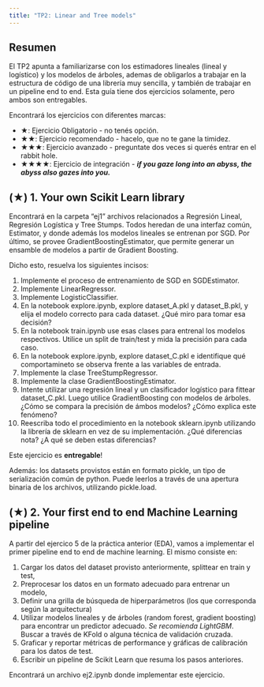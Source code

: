 ```yaml
---
title: "TP2: Linear and Tree models"
---
```


## Resumen

El TP2 apunta a familiarizarse con los estimadores lineales (lineal y logístico) y los modelos de árboles, ademas de obligarlos a trabajar en la estructura de código de una librería muy sencilla, y también de trabajar en un pipeline end to end. Esta guía tiene dos ejercicios solamente, pero ambos son entregables.

Encontrará los ejercicios con diferentes marcas:

-   ★: Ejercicio Obligatorio - no tenés opción.
-   ★★: Ejercicio recomendado - hacelo, que no te gane la timidez.
-   ★★★: Ejercicio avanzado - preguntate dos veces si querés entrar en el rabbit hole.
-   ★★★★: Ejercicio de integración - ***if you gaze long into an abyss, the abyss also gazes into you.***

## (★) 1. Your own Scikit Learn library

Encontrará en la carpeta "ej1" archivos relacionados a Regresión Lineal, Regresión Logística y Tree Stumps. Todos heredan de una interfaz común, Estimator, y donde además los modelos lineales se entrenan por SGD. Por último, se provee GradientBoostingEstimator, que permite generar un ensamble de modelos a partir de Gradient Boosting.

Dicho esto, resuelva los siguientes incisos:


1. Implemente el proceso de entrenamiento de SGD en SGDEstimator.
2. Implemente LinearRegressor.
3. Implemente LogisticClassifier.
4. En la notebook explore.ipynb, explore dataset_A.pkl y dataset_B.pkl, y elija el modelo correcto para cada dataset. ¿Qué miro para tomar esa decisión?
5. En la notebook train.ipynb use esas clases para entrenal los modelos respectivos. Utilice un split de train/test y mida la precisión para cada caso.
6. En la notebook explore.ipynb, explore dataset_C.pkl e identifique qué comportamineto se observa frente a las variables de entrada.
7. Implemente la clase TreeStumpRegressor.
8. Implemente la clase GradientBoostingEstimator.
9. Intente utilizar una regresión lineal y un clasificador logístico para fittear dataset_C.pkl. Luego utilice GradientBoosting con modelos de árboles. ¿Cómo se compara la precisión de ámbos modelos? ¿Cómo explica este fenómeno?
10. Reescriba todo el procedimiento en la notebook sklearn.ipynb utilizando la librería de sklearn en vez de su implementación. ¿Qué diferencias nota? ¿A qué se deben estas diferencias?

Este ejercicio es __entregable__!

Además: los datasets provistos están en formato pickle, un tipo de serialización común de python. Puede leerlos a través de una apertura binaria de los archivos, utilizando pickle.load.

## (★) 2. Your first end to end Machine Learning pipeline

A partir del ejercico 5 de la práctica anterior (EDA), vamos a implementar el primer pipeline end to end de machine learning. El mismo consiste en:

1. Cargar los datos del dataset provisto anteriormente, splittear en train y test,
2. Preprocesar los datos en un formato adecuado para entrenar un modelo,
3. Definir una grilla de búsqueda de hiperparámetros (los que corresponda según la arquitectura)
4. Utilizar modelos lineales y de árboles (random forest, gradient boosting) para encontrar un predictor adecuado. _Se recomienda LightGBM_. Buscar a través de KFold o alguna técnica de validación cruzada.
5. Graficar y reportar métricas de performance y gráficas de calibración para los datos de test.
6. Escribir un pipeline de Scikit Learn que resuma los pasos anteriores.

Encontrará un archivo ej2.ipynb donde implementar este ejercicio.


